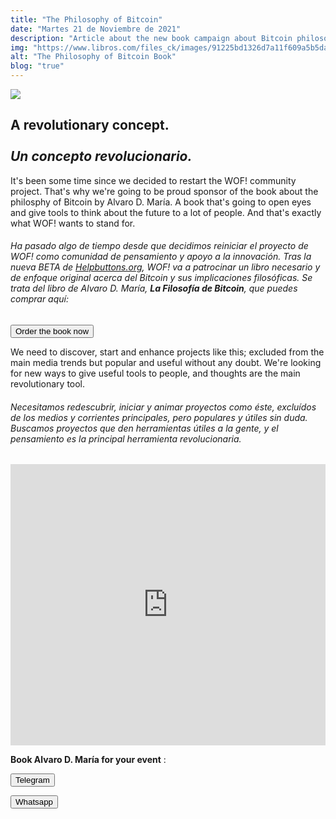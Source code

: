 ```yaml
---
title: "The Philosophy of Bitcoin"
date: "Martes 21 de Noviembre de 2021"
description: "Article about the new book campaign about Bitcoin philosophy"
img: "https://www.libros.com/files_ck/images/91225bd1326d7a11f609a5b5dae2a930c4fd5611.jpg"
alt: "The Philosophy of Bitcoin Book"
blog: "true"
---
```


<picture>
  <img src="https://www.libros.com/files_ck/images/91225bd1326d7a11f609a5b5dae2a930c4fd5611.jpg" />
</picture>

<h2>A revolutionary concept.<br></br><i>Un concepto revolucionario.</i></h2>

It's been some time since we decided to restart the WOF! community project. That's why we're going to be proud sponsor of the book about the philosphy of Bitcoin by Alvaro D. María. A book that's going to open eyes and give tools to think about the future to a lot of people. And that's exactly what WOF! wants to stand for.

<h6>Ha pasado algo de tiempo desde que decidimos reiniciar el proyecto de WOF! como comunidad de pensamiento y apoyo a la innovación. Tras la nueva BETA de <a href="https://www.github.com/helpbuttons">Helpbuttons.org</a>, WOF! va a patrocinar un libro necesario y de enfoque original acerca del Bitcoin y sus implicaciones filosóficas. Se trata del libro de Alvaro D. María, <strong> La Filosofía de Bitcoin</strong>, que puedes comprar aquí:</h6>

<form className="action" action="https://libros.com/comprar/la-filosofia-de-bitcoin/?utm_source=twitter&utm_medium=autor&utm_campaign=venta&utm_content=la-filosofia-de-bitcoin" target="_blank">
      <button href="">Order the book now</button>
</form>

We need to discover, start and enhance projects like this; excluded from the main media trends but popular and useful without any doubt. We're looking for new ways to give useful tools to people, and thoughts are the main revolutionary tool.

<h6>Necesitamos redescubrir, iniciar y animar proyectos como éste, excluídos de los medios y corrientes principales, pero populares y útiles sin duda. Buscamos proyectos que den herramientas útiles a la gente, y el pensamiento es la principal herramienta revolucionaria.</h6>

<div>
  <iframe src="https://www.youtube.com/embed/25RbDa_ikmU" width="100%" height="450" frameBorder="0" allowfullscreen="allowfullscreen"></iframe>
</div>

<p><strong>Book Alvaro D. María for your event</strong> :</p>
<form className="action" action="https://t.me/info_wof" target="_blank">
      <button href="">Telegram</button>
</form>
<form className="action" action="https://wa.me/34680936011" target="_blank">
      <button href="">Whatsapp</button>
</form>
